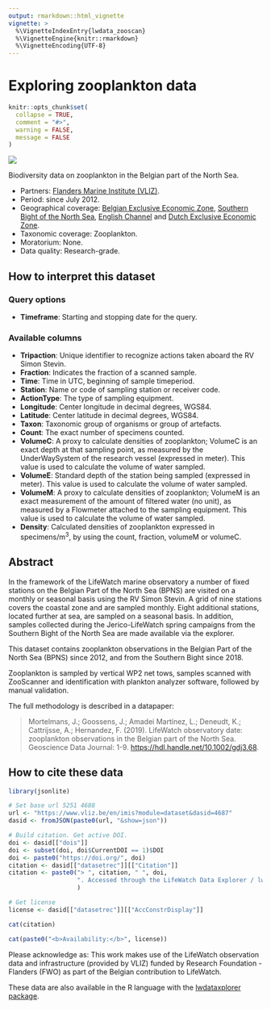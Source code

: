 ```yaml
---
output: rmarkdown::html_vignette
vignette: >
  %\VignetteIndexEntry{lwdata_zooscan}
  %\VignetteEngine{knitr::rmarkdown}
  %\VignetteEncoding{UTF-8}
---
```

<h1>Exploring zooplankton data</h1>

```r
knitr::opts_chunk$set(
  collapse = TRUE,
  comment = "#>",
  warning = FALSE,
  message = FALSE
)
```

<!-- Insert image -->
<img src='Figure2_ComparingVanginderdeuren_Lifewatch_NEW.jpg' class='rightimg'  />

<!-- Describe datatype in one or two sentences. -->
Biodiversity data on zooplankton in the Belgian part of the North Sea.

- Partners: [Flanders Marine Institute (VLIZ)](https://www.vliz.be/en/imis?module=institute&insid=36).
- Period: since July 2012.
- Geographical coverage: [Belgian Exclusive Economic Zone](https://www.marineregions.org/gazetteer.php?p=details&id=3293), [Southern Bight of the North Sea](https://marineregions.org/gazetteer.php?p=details&id=2399), [English Channel](https://marineregions.org/gazetteer.php?p=details&id=2389) and [Dutch Exclusive Economic Zone](https://marineregions.org/gazetteer.php?p=details&id=5668).
- Taxonomic coverage: Zooplankton.
- Moratorium: None.
- Data quality: Research-grade.
 
## How to interpret this dataset
 
### Query options
* **Timeframe**: Starting and stopping date for the query.
 
### Available columns
* **Tripaction**: Unique identifier to recognize actions taken aboard the RV Simon Stevin.
* **Fraction**: Indicates the fraction of a scanned sample.
* **Time**: Time in UTC, beginning of sample timeperiod.
* **Station**: Name or code of sampling station or receiver code.
* **ActionType**: The type of sampling equipment.
* **Longitude**: Center longitude in decimal degrees, WGS84.
* **Latitude**: Center latitude in decimal degrees, WGS84.
* **Taxon**: Taxonomic group of organisms or group of artefacts.
* **Count**: The exact number of specimens counted.
* **VolumeC**: A proxy to calculate densities of zooplankton; VolumeC is an exact depth at that sampling point, as measured by the UnderWaySystem of the research vessel (expressed in meter). This value is used to calculate the volume of water sampled.
* **VolumeE**: Standard depth of the station being sampled (expressed in meter). This value is used to calculate the volume of water sampled.
* **VolumeM**: A proxy to calculate densities of zooplankton; VolumeM is an exact measurement of the amount of filtered water (no unit), as measured by a Flowmeter attached to the sampling equipment. This value is used to calculate the volume of water sampled.
* **Density**: Calculated densities of zooplankton expressed in specimens/m<sup>3</sup>, by using the count, fraction, volumeM or volumeC.

## Abstract

In the framework of the LifeWatch marine  observatory a number of fixed stations on the Belgian Part of the North  Sea (BPNS) are visited on a monthly or seasonal basis using the RV Simon Stevin. A grid of nine stations covers the coastal zone and are sampled monthly. Eight additional stations, located further at sea, are sampled on a seasonal basis. In addition, samples collected during the  Jerico-LifeWatch spring campaigns from the Southern Bight of the North Sea are made available via the explorer. 

This dataset contains  zooplankton observations in the Belgian Part of the North Sea (BPNS)  since 2012, and from the Southern Bight since 2018.  

Zooplankton is  sampled by vertical WP2 net tows, samples scanned with ZooScanner and  identification with plankton analyzer software, followed by manual validation.

The full methodology is described in a datapaper:  

> Mortelmans, J.; Goossens, J.; Amadei Martínez, L.; Deneudt, K.;  Cattrijsse, A.; Hernandez, F. (2019). LifeWatch observatory date:  zooplankton observations in the Belgian part of the North Sea.  Geoscience Data Journal: 1-9. [https://hdl.handle.net/10.1002/gdj3.68](https://hdl.handle.net/10.1002/gdj3.68).

## How to cite these data

```r
library(jsonlite)

# Set base url 5251 4688
url <- "https://www.vliz.be/en/imis?module=dataset&dasid=4687"
dasid <- fromJSON(paste0(url, "&show=json"))

# Build citation. Get active DOI.
doi <- dasid[["dois"]]
doi <- subset(doi, doi$CurrentDOI == 1)$DOI
doi <- paste0("https://doi.org/", doi)
citation <- dasid[["datasetrec"]][["Citation"]]
citation <- paste0("> ", citation, " ", doi, 
                   ". Accessed through the LifeWatch Data Explorer / lwdataexplorer R package."
                   )

# Get license
license <- dasid[["datasetrec"]][["AccConstrDisplay"]]
```

```r
cat(citation)
```

```r
cat(paste0("<b>Availability:</b>", license))
```

Please acknowledge as: This work makes use of the LifeWatch observation data and infrastructure (provided by VLIZ) funded by Research Foundation - Flanders (FWO) as part of the Belgian contribution to LifeWatch.

These data are also available in the R language with the [lwdataxplorer package](https://lifewatch.github.io/lwdataexplorer/).
